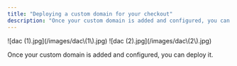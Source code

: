 ```yaml
---
title: "Deploying a custom domain for your checkout"
description: "Once your custom domain is added and configured, you can deploy it."
---
```


<Steps>
  <Step title="Select your desired store under Stores.">
    ![dac (1).jpg](/images/dac\(1\).jpg)
  </Step>
  <Step title="Select Checkout and click on Advanced. Then click on Deploy. Select the domain that you would like to deploy. Click on Deploy.">
    ![dac (2).jpg](/images/dac\(2\).jpg)
  </Step>
  <Step title="A green notification will appear in the top-right corner confirming that your domain has been successfully deployed. This means your checkout is now redirected to the custom domain.">
    
  </Step>
</Steps>

Once your custom domain is added and configured, you can deploy it.